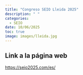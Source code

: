 ```yaml
---
title: "Congreso SEIO Lleida 2025"
description: " "
categories:
  - SEIO
date: 10/06/2025
toc: true
image: images/lleida.jpg
---
```


## Link a la página web

[https://seio2025.com/es/](https://seio2025.com/es/)
